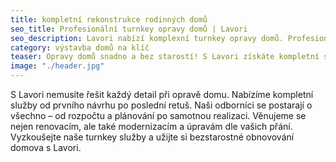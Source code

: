 ```yaml
---
title: kompletní rekonstrukce rodinných domů
seo_title: Profesionální turnkey opravy domů | Lavori
seo_description: Lavori nabízí komplexní turnkey opravy domů. Profesionální služby od návrhu po finální detaily. Důvěřujte nám vaši renovaci domova!
category: výstavba domů na klíč
teaser: Opravy domů snadno a bez starostí! S Lavori získáte kompletní servis od začátku do konce. Důvěřte nám vaši renovaci a užijte si bezstarostné obnovování domova!  
image: "./header.jpg"
---
```

<p>
S Lavori nemusíte řešit každý detail při opravě domu. Nabízíme kompletní služby od prvního návrhu po poslední retuš. Naši odborníci se postarají o všechno – od rozpočtu a plánování po samotnou realizaci. Věnujeme se nejen renovacím, ale také modernizacím a úpravám dle vašich přání. Vyzkoušejte naše turnkey služby a užijte si bezstarostné obnovování domova s Lavori.
</p>